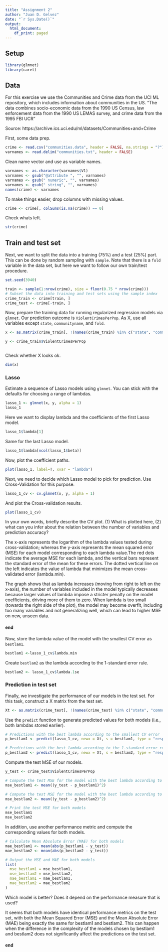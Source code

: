 ```yaml
---
title: "Assignment 2"
author: "Juan D. Gelvez"
date: "`r Sys.Date()`"
output:
  html_document:
    df_print: paged
---
```


## Setup

```r
library(glmnet)
library(caret)
```

## Data

For this exercise we use the Communities and Crime data from the UCI ML repository, which includes information about communities in the US. "The data combines socio-economic data from the 1990 US Census, law enforcement data from the 1990 US LEMAS survey, and crime data from the 1995 FBI UCR"

Source: https://archive.ics.uci.edu/ml/datasets/Communities+and+Crime

First, some data prep.

```r
crime <- read.csv("communities.data", header = FALSE, na.strings = "?")
varnames <- read.delim("communities.txt", header = FALSE)
```

Clean name vector and use as variable names.

```r
varnames <- as.character(varnames$V1)
varnames <- gsub("@attribute ", "", varnames)
varnames <- gsub(" numeric", "", varnames)
varnames <- gsub(" string", "", varnames)
names(crime) <- varnames
```

To make things easier, drop columns with missing values.

```r
crime <- crime[, colSums(is.na(crime)) == 0]
```

Check whats left.

```r
str(crime)
```

## Train and test set

Next, we want to split the data into a training (75%) and a test (25%) part. This can be done by random sampling with `sample`. Note that there is a `fold` variable in the data set, but here we want to follow our own train/test procedure.

```r
set.seed(3940)

train <- sample(1:nrow(crime), size = floor(0.75 * nrow(crime)))
# Subset the data into training and test sets using the sample index
crime_train <- crime[train, ]
crime_test <- crime[-train, ]


```

Now, prepare the training data for running regularized regression models via `glmnet`. Our prediction outcome is `ViolentCrimesPerPop`. As X, use all variables except `state`, `communityname`, and `fold`. 

```r

x <- as.matrix(crime_train[, !(names(crime_train) %in% c("state", "communityname", "fold"))])

y <- crime_train$ViolentCrimesPerPop



```

Check whether X looks ok.

```r
dim(x)
```

### Lasso

Estimate a sequence of Lasso models using `glmnet`. You can stick with the defaults for choosing a range of lambdas.

```r
lasso_1 <- glmnet(x, y, alpha = 1)
lasso_1

```

Here we want to display lambda and the coefficients of the first Lasso model.

```r
lasso_1$lambda[1]
```

Same for the last Lasso model.

```r
lasso_1$lambda[ncol(lasso_1$beta)]

```

Now, plot the coefficient paths.

```r
plot(lasso_1, label=T, xvar = "lambda")
```

Next, we need to decide which Lasso model to pick for prediction. Use Cross-Validation for this purpose.

```r
lasso_1_cv <- cv.glmnet(x, y, alpha = 1)

```

And plot the Cross-validation results.

```r
plot(lasso_1_cv)

```

In your own words, briefly describe the CV plot. (1) What is plotted here, (2) what can you infer about the relation between the number of variables and prediction accuracy? 

The x-axis represents the logarithm of the lambda values tested during cross-validation; whereas the y-axis represents the mean squared error (MSE) for each model corresponding to each lambda value.The red dots indicate the average MSE for each lambda, and the vertical bars represent the standard error of the mean for these errors. The dotted vertical line on the left indicates the value of lambda that minimizes the mean cross-validated error (lambda.min).

The graph shows that as lambda increases (moving from right to left on the x-axis), the number of variables included in the model typically decreases because larger values of lambda impose a stricter penalty on the model coefficients, driving more of them to zero. When lambda is too small (towards the right side of the plot), the model may become overfit, including too many variables and not generalizing well, which can lead to higher MSE on new, unseen data.



#### end

Now, store the lambda value of the model with the smallest CV error as `bestlam1`.

```r
bestlam1 <-lasso_1_cv$lambda.min

```

Create `bestlam2` as the lambda according to the 1-standard error rule.

```r
bestlam2 <- lasso_1_cv$lambda.1se

```

### Prediction in test set

Finally, we investigate the performance of our models in the test set. For this task, construct a X matrix from the test set.

```r
Xt <- as.matrix(crime_test[, !(names(crime_test) %in% c("state", "communityname", "fold"))])

```

Use the `predict` function to generate predicted values for both models (i.e., both lambdas stored earlier).

```r
# Predictions with the best lambda according to the smallest CV error
p_bestlam1 <- predict(lasso_1_cv, newx = Xt, s = bestlam1, type = "response")

# Predictions with the best lambda according to the 1-standard error rule
p_bestlam2 <- predict(lasso_1_cv, newx = Xt, s = bestlam2, type = "response")

```

Compute the test MSE of our models.

```r
y_test <- crime_test$ViolentCrimesPerPop

# Compute the test MSE for the model with the best lambda according to the smallest CV error
mse_bestlam1 <- mean((y_test - p_bestlam1)^2)

# Compute the test MSE for the model with the best lambda according to the 1-standard error rule
mse_bestlam2 <- mean((y_test - p_bestlam2)^2)

# Print the test MSE for both models
mse_bestlam1
mse_bestlam2


```

In addition, use another performance metric and compute the corresponding values for both models.

```r
# Calculate Mean Absolute Error (MAE) for both models
mae_bestlam1 <- mean(abs(p_bestlam1 - y_test))
mae_bestlam2 <- mean(abs(p_bestlam2 - y_test))

# Output the MSE and MAE for both models
list(
  mse_bestlam1 = mse_bestlam1,
  mse_bestlam2 = mse_bestlam2,
  mae_bestlam1 = mae_bestlam1,
  mae_bestlam2 = mae_bestlam2
)
```

Which model is better? Does it depend on the performance measure that is used?

It seems that both models have identical performance metrics on the test set, with both the Mean Squared Error (MSE) and the Mean Absolute Error (MAE) being exactly the same for bestlam1 and bestlam2. This can happen when the difference in the complexity of the models chosen by bestlam1 and bestlam2 does not significantly affect the predictions on the test set.

#### end
